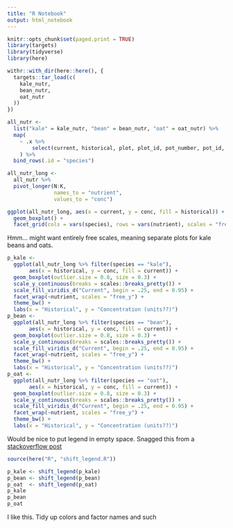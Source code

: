 ```yaml
---
title: "R Notebook"
output: html_notebook
---
```


```r
knitr::opts_chunk$set(paged.print = TRUE)
library(targets)
library(tidyverse)
library(here)
```


```r
withr::with_dir(here::here(), {
  targets::tar_load(c(
    kale_nutr,
    bean_nutr,
    oat_nutr
  ))
})
```

```r
all_nutr <- 
  list("kale" = kale_nutr, "bean" = bean_nutr, "oat" = oat_nutr) %>%
  map(
    ~ .x %>%
        select(current, historical, plot, plot_id, pot_number, pot_id, N = n, Fe = fe, Zn = zn, Ca = ca, K = k)
    ) %>%
  bind_rows(.id = "species")
```

```r
all_nutr_long <- 
  all_nutr %>% 
  pivot_longer(N:K,
               names_to = "nutrient",
               values_to = "conc")
```

```r
ggplot(all_nutr_long, aes(x = current, y = conc, fill = historical)) +
  geom_boxplot() +
  facet_grid(cols = vars(species), rows = vars(nutrient), scales = "free_y")
```

Hmm... might want entirely free scales, meaning separate plots for kale beans and oats.

```r
p_kale <-
  ggplot(all_nutr_long %>% filter(species == "kale"),
       aes(x = historical, y = conc, fill = current)) + 
  geom_boxplot(outlier.size = 0.8, size = 0.3) +
  scale_y_continuous(breaks = scales::breaks_pretty()) +
  scale_fill_viridis_d("Current", begin = .25, end = 0.95) +
  facet_wrap(~nutrient, scales = "free_y") +
  theme_bw() +
  labs(x = "Historical", y = "Concentration (units??)")
p_bean <-
  ggplot(all_nutr_long %>% filter(species == "bean"),
       aes(x = historical, y = conc, fill = current)) + 
  geom_boxplot(outlier.size = 0.8, size = 0.3) +
  scale_y_continuous(breaks = scales::breaks_pretty()) +
  scale_fill_viridis_d("Current", begin = .25, end = 0.95) +
  facet_wrap(~nutrient, scales = "free_y") +
  theme_bw() +
  labs(x = "Historical", y = "Concentration (units??)")
p_oat <-
  ggplot(all_nutr_long %>% filter(species == "oat"),
       aes(x = historical, y = conc, fill = current)) + 
  geom_boxplot(outlier.size = 0.8, size = 0.3) +
  scale_y_continuous(breaks = scales::breaks_pretty()) +
  scale_fill_viridis_d("Current", begin = .25, end = 0.95) +
  facet_wrap(~nutrient, scales = "free_y") +
  theme_bw() +
  labs(x = "Historical", y = "Concentration (units??)")
```

Would be nice to put legend in empty space.  Snagged this from a [stackoverflow post](https://stackoverflow.com/questions/54438495/shift-legend-into-empty-facets-of-a-faceted-plot-in-ggplot2)

```r
source(here("R", "shift_legend.R"))
```

```r
p_kale <- shift_legend(p_kale)
p_bean <- shift_legend(p_bean)
p_oat  <- shift_legend(p_oat)
p_kale
p_bean
p_oat
```

I like this.  Tidy up colors and factor names and such
